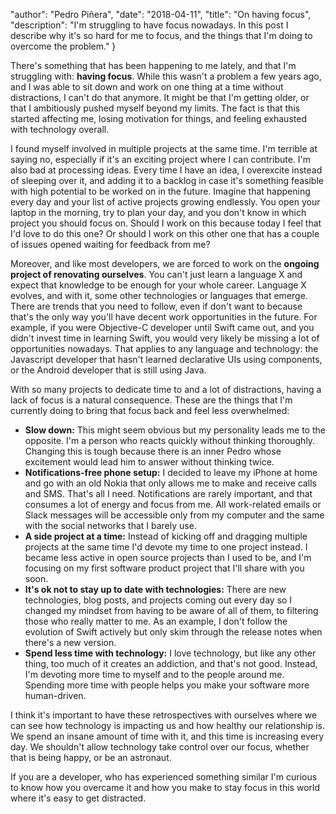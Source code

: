 
  "author": "Pedro Piñera",
  "date": "2018-04-11",
  "title": "On having focus",
  "description": "I'm struggling to have focus nowadays. In this post I describe why it's so hard for me to focus, and the things that I'm doing to overcome the problem."
}




There's something that has been happening to me lately, and that I'm struggling with: **having focus**. While this wasn't a problem a few years ago, and I was able to sit down and work on one thing at a time without distractions, I can't do that anymore. It might be that I'm getting older, or that I ambitiously pushed myself beyond my limits. The fact is that this started affecting me, losing motivation for things, and feeling exhausted with technology overall.

I found myself involved in multiple projects at the same time. I'm terrible at saying no, especially if it's an exciting project where I can contribute. I'm also bad at processing ideas. Every time I have an idea, I overexcite instead of sleeping over it, and adding it to a backlog in case it's something feasible with high potential to be worked on in the future. Imagine that happening every day and your list of active projects growing endlessly. You open your laptop in the morning, try to plan your day, and you don't know in which project you should focus on. Should I work on this because today I feel that I'd love to do this one? Or should I work on this other one that has a couple of issues opened waiting for feedback from me?

Moreover, and like most developers, we are forced to work on the **ongoing project of renovating ourselves**. You can't just learn a language X and expect that knowledge to be enough for your whole career. Language X evolves, and with it, some other technologies or languages that emerge. There are trends that you need to follow, even if don't want to because that's the only way you'll have decent work opportunities in the future. For example, if you were Objective-C developer until Swift came out, and you didn't invest time in learning Swift, you would very likely be missing a lot of opportunities nowadays. That applies to any language and technology: the Javascript developer that hasn't learned declarative UIs using components, or the Android developer that is still using Java.

With so many projects to dedicate time to and a lot of distractions, having a lack of focus is a natural consequence. These are the things that I'm currently doing to bring that focus back and feel less overwhelmed:

- **Slow down:** This might seem obvious but my personality leads me to the opposite. I'm a person who reacts quickly without thinking thoroughly. Changing this is tough because there is an inner Pedro whose excitement would lead him to answer without thinking twice.
- **Notifications-free phone setup:** I decided to leave my iPhone at home and go with an old Nokia that only allows me to make and receive calls and SMS. That's all I need. Notifications are rarely important, and that consumes a lot of energy and focus from me. All work-related emails or Slack messages will be accessible only from my computer and the same with the social networks that I barely use.
- **A side project at a time:** Instead of kicking off and dragging multiple projects at the same time I'd devote my time to one project instead. I became less active in open source projects than I used to be, and I'm focusing on my first software product project that I'll share with you soon.
- **It's ok not to stay up to date with technologies:** There are new technologies, blog posts, and projects coming out every day so I changed my mindset from having to be aware of all of them, to filtering those who really matter to me. As an example, I don't follow the evolution of Swift actively but only skim through the release notes when there's a new version.
- **Spend less time with technology:** I love technology, but like any other thing, too much of it creates an addiction, and that's not good. Instead, I'm devoting more time to myself and to the people around me. Spending more time with people helps you make your software more human-driven.

I think it's important to have these retrospectives with ourselves where we can see how technology is impacting us and how healthy our relationship is. We spend an insane amount of time with it, and this time is increasing every day. We shouldn't allow technology take control over our focus, whether that is being happy, or be an astronaut.

If you are a developer, who has experienced something similar I'm curious to know how you overcame it and how you make to stay focus in this world where it's easy to get distracted.

    